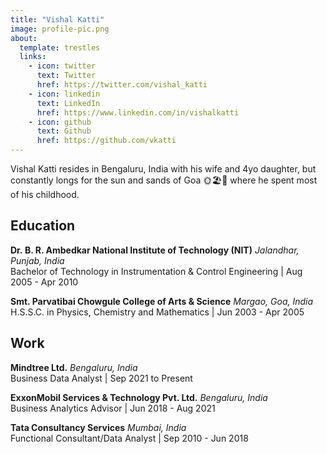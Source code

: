 ```yaml
---
title: "Vishal Katti"
image: profile-pic.png
about:
  template: trestles
  links:
    - icon: twitter
      text: Twitter
      href: https://twitter.com/vishal_katti
    - icon: linkedin
      text: LinkedIn
      href: https://www.linkedin.com/in/vishalkatti
    - icon: github
      text: Github
      href: https://github.com/vkatti
---
```


Vishal Katti resides in Bengaluru, India with his wife and 4yo daughter, but constantly longs for the sun and sands of Goa 🌞🏖️🌴 where he spent most of his childhood.

## Education

**Dr. B. R. Ambedkar National Institute of Technology (NIT)** *Jalandhar, Punjab, India*\
Bachelor of Technology in Instrumentation & Control Engineering \| Aug 2005 - Apr 2010\

**Smt. Parvatibai Chowgule College of Arts & Science** *Margao, Goa, India*\
H.S.S.C. in Physics, Chemistry and Mathematics \| Jun 2003 - Apr 2005

## Work

**Mindtree Ltd.** *Bengaluru, India*  
Business Data Analyst \| Sep 2021 to Present

**ExxonMobil Services & Technology Pvt. Ltd.** *Bengaluru, India*  
Business Analytics Advisor \| Jun 2018 - Aug 2021

**Tata Consultancy Services** *Mumbai, India*  
Functional Consultant/Data Analyst \| Sep 2010 - Jun 2018
